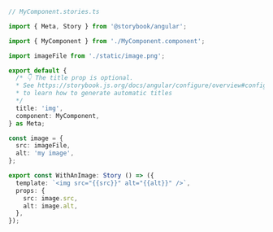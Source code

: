 ```ts
// MyComponent.stories.ts

import { Meta, Story } from '@storybook/angular';

import { MyComponent } from './MyComponent.component';

import imageFile from './static/image.png';

export default {
  /* 👇 The title prop is optional.
  * See https://storybook.js.org/docs/angular/configure/overview#configure-story-loading
  * to learn how to generate automatic titles
  */
  title: 'img',
  component: MyComponent,
} as Meta;

const image = {
  src: imageFile,
  alt: 'my image',
};

export const WithAnImage: Story () => ({
  template: `<img src="{{src}}" alt="{{alt}}" />`,
  props: {
    src: image.src,
    alt: image.alt,
  },
});
```